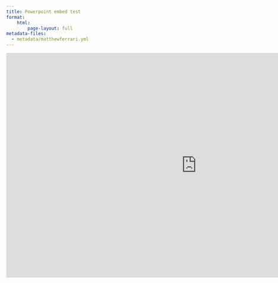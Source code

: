 ```yaml
---
title: Powerpoint embed test
format:
    html:
        page-layout: full
metadata-files:
  - metadata/matthewferrari.yml
---
```


```{=html}
<iframe src="https://1drv.ms/p/c/f301b3618031029a/IQSaAjGAYbMBIIDzxVsCAAAAAaCG25JcDqs392xEjqB843E?em=2&amp;wdAr=1.7777777777777777&amp;wdEaaCheck=1" width="1023px" height="606px" frameborder="0">This is an embedded <a target="_blank" href="https://office.com">Microsoft Office</a> presentation, powered by <a target="_blank" href="https://office.com/webapps">Office</a>.</iframe>
```

